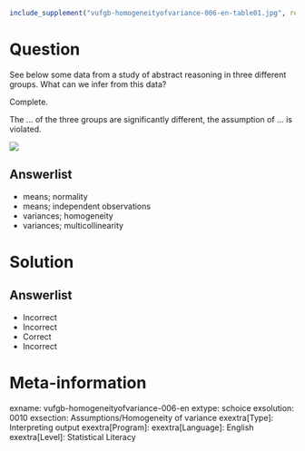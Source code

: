 ```r
include_supplement("vufgb-homogeneityofvariance-006-en-table01.jpg", recursive = TRUE)
```

Question
========

See below some data from a study of abstract reasoning in three different groups. What can we infer from this data? 

Complete.

The ... of the three groups are significantly different, the assumption of ... is violated.

![](vufgb-homogeneityofvariance-006-en-table01.png)
  
Answerlist
----------
* means; normality
* means; independent observations
* variances; homogeneity
* variances; multicollinearity

Solution
========

Answerlist
----------
* Incorrect
* Incorrect
* Correct
* Incorrect

Meta-information
================
exname: vufgb-homogeneityofvariance-006-en
extype: schoice
exsolution: 0010
exsection: Assumptions/Homogeneity of variance
exextra[Type]: Interpreting output
exextra[Program]: 
exextra[Language]: English
exextra[Level]: Statistical Literacy
